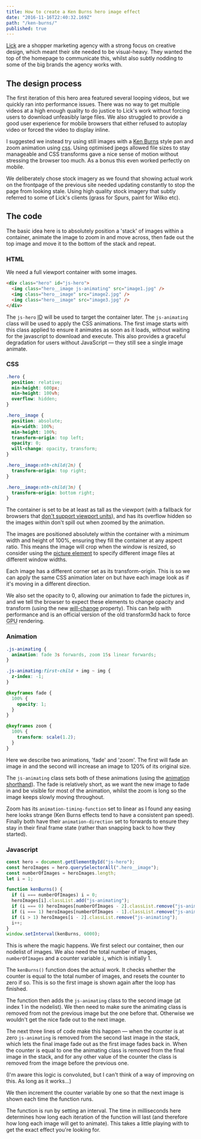 ```yaml
---
title: How to create a Ken Burns hero image effect
date: "2016-11-16T22:40:32.169Z"
path: "/ken-burns/"
published: true
---
```


[Lick] are a shopper marketing agency with a strong focus on creative design, which meant their site needed to be visual-heavy. They wanted the top of the homepage to communicate this, whilst also subtly nodding to some of the big brands the agency works with.

## The design process

The first iteration of this hero area featured several looping videos, but we quickly ran into performance issues. There was no way to get multiple videos at a high enough quality to do justice to Lick's work without forcing users to download unfeasibly large files. We also struggled to provide a good user experience for mobile browsers that either refused to autoplay video or forced the video to display inline.

I suggested we instead try using still images with a [Ken Burns] style pan and zoom animation using <abbr title="cascading style sheets">css</abbr>. Using optimised jpegs allowed file sizes to stay manageable and <abbr>CSS</abbr> transforms gave a nice sense of motion without stressing the browser too much. As a bonus this even worked perfectly on mobile.

We deliberately chose stock imagery as we found that showing actual work on the frontpage of the previous site needed updating constantly to stop the page from looking stale. Using high quality stock imagery that subtly referred to some of Lick's clients (grass for Spurs, paint for Wilko etc).

## The code

The basic idea here is to absolutely position a 'stack' of images within a container, animate the image to zoom in and move across, then fade out the top image and move it to the bottom of the stack and repeat.

### HTML

We need a full viewport container with some images.

```html
<div class="hero" id="js-hero">
  <img class="hero__image js-animating" src="image1.jpg" />
  <img class="hero__image" src="image2.jpg" />
  <img class="hero__image" src="image3.jpg" />
</div>
```

The `js-hero` <abbr title="identifier">ID</abbr> will be used to target the container later. The `js-animating` class will be used to apply the <abbr>CSS</abbr> animations. The first image starts with this class applied to ensure it animates as soon as it loads, without waiting for the javascript to download and execute. This also provides a graceful degradation for users without JavaScript — they still see a single image animate.

### CSS

```css
.hero {
  position: relative;
  min-height: 600px;
  min-height: 100vh;
  overflow: hidden;
}

.hero__image {
  position: absolute;
  min-width: 100%;
  min-height: 100%;
  transform-origin: top left;
  opacity: 0;
  will-change: opacity, transform;
}

.hero__image:nth-child(2n) {
  transform-origin: top right;
}

.hero__image:nth-child(3n) {
  transform-origin: bottom right;
}
```

The container is set to be at least as tall as the viewport (with a fallback for browsers that [don't support viewport units]), and has its overflow hidden so the images within don't spill out when zoomed by the animation.

The images are positioned absolutely within the container with a minimum width and height of 100%, ensuring they fill the container at any aspect ratio. This means the image will crop when the window is resized, so consider using the [picture element] to specify different image files at different window widths.

Each image has a different corner set as its transform-origin. This is so we can apply the same <abbr>CSS</abbr> animation later on but have each image look as if it's moving in a different direction.

We also set the opacity to 0, allowing our animation to fade the pictures in, and we tell the browser to expect these elements to change opacity and transform (using the new [will-change] property). This can help with performance and is an official version of the old transform3d hack to force <abbr title="graphics processing unit">GPU</abbr> rendering.

### Animation

```css
.js-animating {
  animation: fade 3s forwards, zoom 15s linear forwards;
}

.js-animating:first-child + img ~ img {
  z-index: -1;
}

@keyframes fade {
  100% {
    opacity: 1;
  }
}

@keyframes zoom {
  100% {
    transform: scale(1.2);
  }
}
```

Here we describe two animations, 'fade' and 'zoom'. The first will fade an image in and the second will increase an image to 120% of its original size.

The `js-animating` class sets both of these animations (using the [animation shorthand]). The fade is relatively short, as we want the new image to fade in and be visible for most of the animation, whilst the zoom is long so the image keeps slowly moving throughout.

Zoom has its `animation-timing-function` set to linear as I found any easing here looks strange (Ken Burns effects tend to have a consistent pan speed). Finally both have their `animation-direction` set to forwards to ensure they stay in their final frame state (rather than snapping back to how they started).

### Javascript

```js
const hero = document.getElementById("js-hero");
const heroImages = hero.querySelectorAll(".hero__image");
const numberOfImages = heroImages.length;
let i = 1;

function kenBurns() {
  if (i === numberOfImages) i = 0;
  heroImages[i].classList.add("js-animating");
  if (i === 0) heroImages[numberOfImages - 2].classList.remove("js-animating");
  if (i === 1) heroImages[numberOfImages - 1].classList.remove("js-animating");
  if (i > 1) heroImages[i - 2].classList.remove("js-animating");
  i++;
}
window.setInterval(kenBurns, 6000);
```

This is where the magic happens. We first select our container, then our nodelist of images. We also need the total number of images, `numberOfImages` and a counter variable `i`, which is initially 1.

The `kenBurns()` function does the actual work. It checks whether the counter is equal to the total number of images, and resets the counter to zero if so. This is so the first image is shown again after the loop has finished.

The function then adds the `js-animating` class to the second image (at index 1 in the nodelist). We then need to make sure the animating class is removed from not the previous image but the one before that. Otherwise we wouldn't get the nice fade out to the next image.

The next three lines of code make this happen — when the counter is at zero `js-animating` is removed from the second last image in the stack, which lets the final image fade out as the first image fades back in. When the counter is equal to one the animating class is removed from the final image in the stack, and for any other value of the counter the class is removed from the image before the previous one.

(I'm aware this logic is convoluted, but I can't think of a way of improving on this. As long as it works…)

We then increment the counter variable by one so that the next image is shown each time the function runs.

The function is run by setting an interval. The time in milliseconds here determines how long each iteration of the function will last (and therefore how long each image will get to animate). This takes a little playing with to get the exact effect you're looking for.

[lick]: http://www.lickcreative.com
[ken burns]: http://en.wikipedia.org/wiki/Ken_Burns_effect
[don't support viewport units]: http://caniuse.com/#feat=viewport-units
[will-change]: https://developer.mozilla.org/en/docs/Web/CSS/will-change
[picture element]: https://developer.mozilla.org/en/docs/Web/HTML/Element/picture
[animation shorthand]: https://css-tricks.com/snippets/css/keyframe-animation-syntax/
